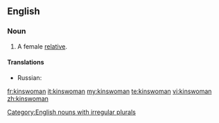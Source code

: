 ==English==
===Noun===
{{en-noun|kinswomen}}

# A female [[relative]].

====Translations====
{{trans-top|a female relative}}
* Russian: {{t+|ru|родственница|f|sc=Cyrl}}
{{trans-mid}}
{{trans-bottom}}

[[Category:English nouns with irregular plurals]]

[[fr:kinswoman]]
[[it:kinswoman]]
[[my:kinswoman]]
[[te:kinswoman]]
[[vi:kinswoman]]
[[zh:kinswoman]]